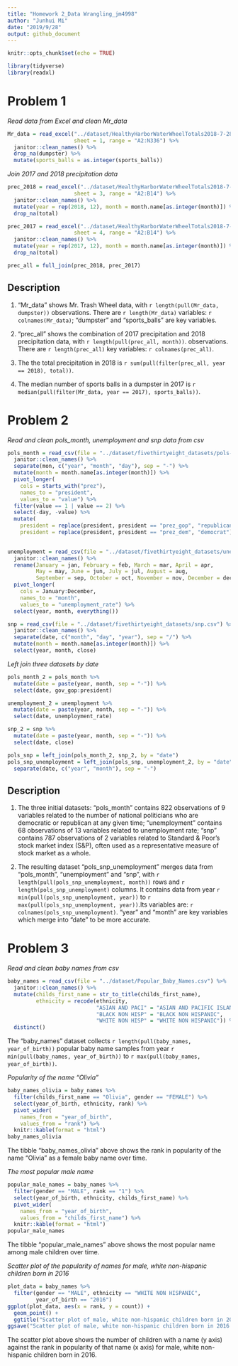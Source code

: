 ```yaml
---
title: "Homework 2_Data Wrangling_jm4998"
author: "Junhui Mi"
date: "2019/9/28"
output: github_document
---
```


```r
knitr::opts_chunk$set(echo = TRUE)

library(tidyverse)
library(readxl)
```

# Problem 1

_Read data from Excel and clean Mr_data_

```r
Mr_data = read_excel("../dataset/HealthyHarborWaterWheelTotals2018-7-28.xlsx",
                     sheet = 1, range = "A2:N336") %>%
  janitor::clean_names() %>%
  drop_na(dumpster) %>%
  mutate(sports_balls = as.integer(sports_balls))
```

_Join 2017 and 2018 precipitation data_

```r
prec_2018 = read_excel("../dataset/HealthyHarborWaterWheelTotals2018-7-28.xlsx",
                     sheet = 3, range = "A2:B14") %>%
  janitor::clean_names() %>%
  mutate(year = rep(2018, 12), month = month.name[as.integer(month)]) %>%
  drop_na(total) 

prec_2017 = read_excel("../dataset/HealthyHarborWaterWheelTotals2018-7-28.xlsx",
                     sheet = 4, range = "A2:B14") %>%
  janitor::clean_names() %>%
  mutate(year = rep(2017, 12), month = month.name[as.integer(month)]) %>%
  drop_na(total)

prec_all = full_join(prec_2018, prec_2017)
```

## Description

(1) "Mr_data" shows Mr. Trash Wheel data, with `r length(pull(Mr_data, dumpster))` observations. There are `r length(Mr_data)` variables: `r colnames(Mr_data)`; "dumpster" and "sports_balls" are key variables.

(2) "prec_all" shows the combination of 2017 precipitation and 2018 precipitation data, with `r length(pull(prec_all, month))`. observations. There are `r length(prec_all)` key variables: `r colnames(prec_all)`.

(3) The the total precipitation in 2018 is `r sum(pull(filter(prec_all, year == 2018), total))`.

(4) The median number of sports balls in a dumpster in 2017 is `r median(pull(filter(Mr_data, year == 2017), sports_balls))`.

# Problem 2

_Read and clean pols_month, unemployment and snp data from csv_

```r
pols_month = read_csv(file = "../dataset/fivethirtyeight_datasets/pols-month.csv") %>%
  janitor::clean_names() %>%
  separate(mon, c("year", "month", "day"), sep = "-") %>%
  mutate(month = month.name[as.integer(month)]) %>%
  pivot_longer(
    cols = starts_with("prez"),
    names_to = "president",
    values_to = "value") %>% 
  filter(value == 1 | value == 2) %>% 
  select(-day, -value) %>%
  mutate(
    president = replace(president, president == "prez_gop", "republican"),
    president = replace(president, president == "prez_dem", "democrat"))
  

unemployment = read_csv(file = "../dataset/fivethirtyeight_datasets/unemployment.csv") %>%
  janitor::clean_names() %>%
  rename(January = jan, February = feb, March = mar, April = apr,
         May = may, June = jun, July = jul, August = aug,
         September = sep, October = oct, November = nov, December = dec) %>%
  pivot_longer(
    cols = January:December,
    names_to = "month",
    values_to = "unemployment_rate") %>%
  select(year, month, everything())

snp = read_csv(file = "../dataset/fivethirtyeight_datasets/snp.csv") %>%
  janitor::clean_names() %>%
  separate(date, c("month", "day", "year"), sep = "/") %>%
  mutate(month = month.name[as.integer(month)]) %>%
  select(year, month, close)
```

_Left join three datasets by date_

```r
pols_month_2 = pols_month %>%
  mutate(date = paste(year, month, sep = "-")) %>%
  select(date, gov_gop:president)

unemployment_2 = unemployment %>%
  mutate(date = paste(year, month, sep = "-")) %>%
  select(date, unemployment_rate)

snp_2 = snp %>%
  mutate(date = paste(year, month, sep = "-")) %>%
  select(date, close)

pols_snp = left_join(pols_month_2, snp_2, by = "date")
pols_snp_unemployment = left_join(pols_snp, unemployment_2, by = "date") %>%
  separate(date, c("year", "month"), sep = "-")
```

## Description

(1) The three initial datasets:  "pols_month" contains 822 observations of 9 variables related to the number of national politicians who are democratic or republican at any given time; "unemployment" contains 68 observations of 13 variables related to unemployment rate; "snp" contains 787 observations of 2 variables related to Standard & Poor’s stock market index (S&P), often used as a representative measure of stock market as a whole.

(2) The resulting dataset "pols_snp_unemployment" merges data from "pols_month", "unemployment" and “snp”, with `r length(pull(pols_snp_unemployment, month))` rows and `r length(pols_snp_unemployment)` columns. It contains data from year `r min(pull(pols_snp_unemployment, year))` to `r max(pull(pols_snp_unemployment, year))`.Its variables are: `r colnames(pols_snp_unemployment)`. "year" and "month" are key variables which merge into "date" to be more accurate.

# Problem 3

_Read and clean baby names from csv_

```r
baby_names = read_csv(file = "../dataset/Popular_Baby_Names.csv") %>%
  janitor::clean_names() %>%
  mutate(childs_first_name = str_to_title(childs_first_name),
         ethnicity = recode(ethnicity, 
                            "ASIAN AND PACI" = "ASIAN AND PACIFIC ISLANDER",
                            "BLACK NON HISP" = "BLACK NON HISPANIC",
                            "WHITE NON HISP" = "WHITE NON HISPANIC")) %>%
  distinct() 
```

The "baby_names" dataset collects `r length(pull(baby_names, year_of_birth))` popular baby name samples from year `r min(pull(baby_names, year_of_birth))` to `r max(pull(baby_names, year_of_birth))`.

_Popularity of the name “Olivia”_

```r
baby_names_olivia = baby_names %>%
  filter(childs_first_name == "Olivia", gender == "FEMALE") %>%
  select(year_of_birth, ethnicity, rank) %>%
  pivot_wider(
    names_from = "year_of_birth",
    values_from = "rank") %>%
  knitr::kable(format = "html")
baby_names_olivia
```

The tibble "baby_names_olivia" above shows the rank in popularity of the name “Olivia” as a female baby name over time.

_The most popular male name_

```r
popular_male_names = baby_names %>%
  filter(gender == "MALE", rank == "1") %>%
  select(year_of_birth, ethnicity, childs_first_name) %>%
  pivot_wider(
    names_from = "year_of_birth",
    values_from = "childs_first_name") %>%
  knitr::kable(format = "html")
popular_male_names
```

The tibble "popular_male_names" above shows the most popular name among male children over time.

_Scatter plot of the popularity of names for male, white non-hispanic children born in 2016_

```r
plot_data = baby_names %>%
  filter(gender == "MALE", ethnicity == "WHITE NON HISPANIC", 
         year_of_birth == "2016")
ggplot(plot_data, aes(x = rank, y = count)) + 
  geom_point() +
  ggtitle("Scatter plot of male, white non-hispanic children born in 2016")
ggsave("Scatter plot of male, white non-hispanic children born in 2016.png")
```

The scatter plot above shows the number of children with a name (y axis) against the rank in popularity of that name (x axis) for male, white non-hispanic children born in 2016.